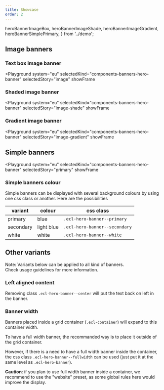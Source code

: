```yaml
---
title: Showcase
order: 2
---
```


  heroBannerImageBox,
  heroBannerImageShade,
  heroBannerImageGradient,
  heroBannerSimplePrimary,
} from '../demo';

## Image banners

### Text box image banner

<Playground
  system="eu"
  selectedKind="components-banners-hero-banner"
  selectedStory="image"
  showFrame
>
  <Html markup={heroBannerImageBox} />
</Playground>

### Shaded image banner

<Playground
  system="eu"
  selectedKind="components-banners-hero-banner"
  selectedStory="image-shade"
  showFrame
>
  <Html markup={heroBannerImageShade} />
</Playground>

### Gradient image banner

<Playground
  system="eu"
  selectedKind="components-banners-hero-banner"
  selectedStory="image-gradient"
  showFrame
>
  <Html markup={heroBannerImageGradient} />
</Playground>

## Simple banners

<Playground
  system="eu"
  selectedKind="components-banners-hero-banner"
  selectedStory="primary"
  showFrame
>
  <Html markup={heroBannerSimplePrimary} />
</Playground>

### Simple banners colour

Simple banners can be displayed with several background colours by using one css class or another.
Here are the possibilities

| variant   | colour     | css class                     |
| --------- | ---------- | ----------------------------- |
| primary   | blue       | `.ecl-hero-banner--primary`   |
| secondary | light blue | `.ecl-hero-banner--secondary` |
| white     | white      | `.ecl-hero-banner--white`     |

## Other variants

Note: Variants below can be applied to all kind of banners.  
Check usage guidelines for more information.

### Left aligned content

Removing class `.ecl-hero-banner--center` will put the text back on left in the banner.

### Banner width

Banners placed inside a grid container (`.ecl-container`) will expand to this container width.

To have a full width banner, the recommanded way is to place it outside of the grid container.

However, if there is a need to have a full width banner inside the container, the css class `.ecl-hero-banner--fullwidth` can be used (just put it at the same level as `.ecl-hero-banner`).

**Caution**: if you plan to use full width banner inside a container, we recommend to use the "website" preset, as some global rules here would improve the display.
